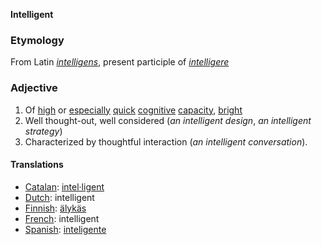 '''Intelligent'''

=== Etymology ===
From Latin ''[[intelligens]]'', present participle of ''[[intelligere]]''

=== Adjective ===

# Of [[high]] or [[especial]]ly [[quick]] [[cognitive]] [[capacity]], [[bright]]
# Well thought-out, well considered (''an intelligent design'', ''an intelligent strategy'')
# Characterized by thoughtful interaction (''an intelligent conversation'').

==== Translations ====

*[[Catalan]]: [[intel·ligent]]
*[[Dutch]]: intelligent
*[[Finnish]]: [[älykäs]]
*[[French]]: intelligent
*[[Spanish]]: [[inteligente]]